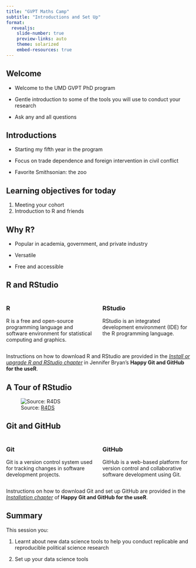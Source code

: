 ```yaml
---
title: "GVPT Maths Camp"
subtitle: "Introductions and Set Up"
format: 
  revealjs:
    slide-number: true
    preview-links: auto
    theme: solarized
    embed-resources: true
---
```


## Welcome

-   Welcome to the UMD GVPT PhD program

-   Gentle introduction to some of the tools you will use to conduct your research

-   Ask any and all questions

## Introductions

-   Starting my fifth year in the program

-   Focus on trade dependence and foreign intervention in civil conflict

-   Favorite Smithsonian: the zoo

## Learning objectives for today

1.  Meeting your cohort
2.  Introduction to R and friends

## Why R?

-   Popular in academia, government, and private industry

-   Versatile

-   Free and accessible

## R and RStudio

::::: columns
::: {.column width="50%"}
### R

R is a free and open-source programming language and software environment for statistical computing and graphics.
:::

::: {.column width="50%"}
### RStudio

RStudio is an integrated development environment (IDE) for the R programming language.
:::
:::::

::: aside
Instructions on how to download R and RStudio are provided in the [*Install or upgrade R and RStudio chapter*](https://happygitwithr.com/install-r-rstudio.html) in Jennifer Bryan's **Happy Git and GitHub for the useR**.
:::

## A Tour of RStudio

![Source: [R4DS](https://r4ds.had.co.nz/workflow-scripts.html#workflow-scripts)](img/rstudio-console.png){fig-align="center"}

## Git and GitHub

::::: columns
::: {.column width="50%"}
### Git

Git is a version control system used for tracking changes in software development projects.
:::

::: {.column width="50%"}
### GitHub

GitHub is a web-based platform for version control and collaborative software development using Git.
:::
:::::

::: aside
Instructions on how to download Git and set up GitHub are provided in the [*Installation chapter*](https://happygitwithr.com/install-intro.html) of **Happy Git and GitHub for the useR**.
:::

## Summary

This session you:

1.  Learnt about new data science tools to help you conduct replicable and reproducible political science research

2.  Set up your data science tools
